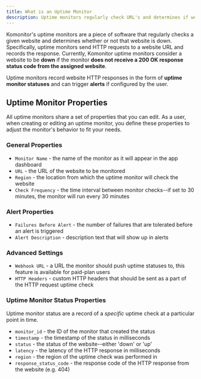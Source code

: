 ```yaml
---
title: What is an Uptime Monitor
description: Uptime monitors regularly check URL's and determines if websites are down.
---
```


Komonitor's uptime monitors are a piece of software that regularly checks a given website and
determines whether or not that website is down. Specifically, uptime monitors send
HTTP requests to a website URL and records the response. Currently, Komonitor uptime monitors
consider a website to be **down** if the monitor **does not receive a 200 OK response status code from the assigned website**.

Uptime monitors record website HTTP responses in the form of **uptime monitor statuses** and
can trigger **alerts** if configured by the user.

## Uptime Monitor Properties

All uptime monitors share a set of properties that you can edit. As a user, when creating
or editing an uptime monitor, you define these properties to adjust the monitor's behavior to fit your needs.

### General Properties

- `Monitor Name` - the name of the monitor as it will appear in the app dashboard
- `URL` - the URL of the website to be monitored
- `Region` - the location from which the uptime monitor will check the website
- `Check Frequency` - the time interval between monitor checks--if set to 30 minutes, the monitor will run every 30 minutes

### Alert Properties

- `Failures Before Alert` - the number of failures that are tolerated before an alert is triggered
- `Alert Description` - description text that will show up in alerts

### Advanced Settings

- `Webhook URL` - a URL the monitor should push uptime statuses to, this feature is available for paid-plan users
- `HTTP Headers` - custom HTTP headers that should be sent as a part of the HTTP request uptime check

### Uptime Monitor Status Properties

Uptime monitor status are a record of a _specific_ uptime check at a particular point in time.

- `monitor_id` - the ID of the monitor that created the status
- `timestamp` - the timestamp of the status in milliseconds
- `status` - the status of the website--either 'down' or 'up'
- `latency` - the latency of the HTTP response in milliseconds
- `region` - the region of the uptime check was performed in
- `response_status_code` - the response code of the HTTP response from the website (e.g. 404)
